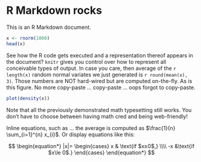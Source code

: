 R Markdown rocks
=====================================

This is an R Markdown document.

```r
x <- rnorm(1000)
head(x)
```

See how the R code gets executed and a representation thereof appears in the document? `knitr` gives you control over how to represent all conceivable types of output. In case you care, then average of the `r length(x)` random normal variates we just generated is `r round(mean(x), 3)`. Those numbers are NOT hard-wired but are computed on-the-fly. As is this figure. No more copy-paste ... copy-paste ... oops forgot to copy-paste.

```r
plot(density(x))
```

Note that all the previously demonstrated math typesetting still works. You don't have to choose between having math cred and being web-friendly!

Inline equations, such as ... the average is computed as $\frac{1}{n} \sum_{i=1}^{n} x_{i}$. Or display equations like this:

$$
\begin{equation*}
|x|= 
\begin{cases} x & \text{if $x≥0$,} \\\\
-x &\text{if $x\le 0$.}
\end{cases}
\end{equation*}
$$
